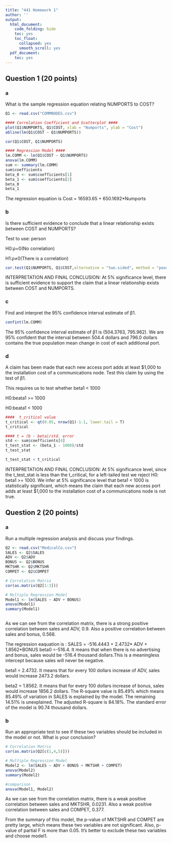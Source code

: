 ```yaml
---
title: "441 Homework 1"
author: ''
output:
  html_document:
    code_folding: hide
    toc: yes
    toc_float:
      collapsed: yes
      smooth_scroll: yes
  pdf_document:
    toc: yes
---
```


## Question 1 (20 points)
### a
What is the sample regression equation relating NUMPORTS to COST?

```r
Q1 <- read.csv("COMMNODES.csv")

#### Correlation Coefficient and Scatterplot ####
plot(Q1$NUMPORTS, Q1$COST, xlab = "Numports", ylab = "Cost")
abline(lm(Q1$COST ~ Q1$NUMPORTS))

cor(Q1$COST, Q1$NUMPORTS)

#### Regression Model ####
lm.COMM <- lm(Q1$COST ~ Q1$NUMPORTS)
anova(lm.COMM)
sum <- summary(lm.COMM)
sum$coefficients
beta_0 <- sum$coefficients[1]
beta_1 <- sum$coefficients[2]
beta_0
beta_1
```

The regression equation is Cost = 16593.65 + 650.1692*Numports

### b 
Is there sufficient evidence to conclude that a linear relationship exists between COST and NUMPORTS?

Test to use: person

H0:ρ=0(No correlation)

H1:ρ≠0(There is a correlation)
```r
cor.test(Q1$NUMPORTS, Q1$COST,alternative = "two.sided", method = "pearson")
```
INTERPRETATION AND FINAL CONCLUSION: At 5% significance level, there is sufficient evidence to support the claim that a linear relationship exists between COST and NUMPORTS.

### c 
Find and interpret the 95% confidence interval estimate of β1.
```r
confint(lm.COMM)
```
The 95% confidence interval estimate of β1 is (504.3763, 795.962). We are 95% confident that the interval between 504.4 dollars and 796.0 dollars contains the true population mean change in cost of each additional port.

### d
A claim has been made that each new access port adds at least $1,000 to the installation cost of a communications node. Test this claim by using the test of β1.

This requires us to test whether beta1 < 1000

H0:beata1 >= 1000

H0:beata1 < 1000
```r
####  t_critical value
t_critical <- qt(0.05, nrow(Q1)-1-1, lower.tail = T)
t_critical

#### t = (b - beta)/std. error
std <- sum$coefficients[4]
t_test_stat <- (beta_1 - 1000)/std
t_test_stat

t_test_stat < t_critical
```
INTERPRETATION AND FINAL CONCLUSION: At 5% significance level, since the t_test_stat is less than the t_critical, for a left-tailed test we reject H0: beta1 >= 1000. We infer at 5% significance level that beta1 < 1000 is statistically significant, which means the claim that each new access port adds at least $1,000 to the installation cost of a communications node is not true.

## Question 2 (20 points)

### a
Run a multiple regression analysis and discuss your findings.
```r
Q2 <- read.csv("MedicalCo.csv")
SALES <- Q2$SALES
ADV <- Q2$ADV
BONUS <- Q2$BONUS
MKTSHR <- Q2$MKTSHR
COMPET <- Q2$COMPET

# Correlation Matrix
cor(as.matrix(Q2[1:3]))

# Multiple Regression Model
Model1 <- lm(SALES ~ ADV + BONUS)
anova(Model1)
summary(Model1)



```
As we can see from the correlation matrix, there is a strong positive correlation between sales and ADV, 0.9.
Also a positive correlation between sales and bonus, 0.568.

The regression eaquation is : SALES = -516.4443 + 2.4732* ADV + 1.8562*BONUS
beta0 =-516.4. It means that when there is no advertising and bonus, sales would be -516.4 thousand dollars.This is a meaningless intercept because sales will never be negative.

beta1 = 2.4732. It means that for every 100 dollars increase of ADV, sales would increase 2473.2 dollars.

beta2 = 1.8562. It means that for every 100 dollars increase of bonus, sales would increase 1856.2 dollars.
The R-square value is 85.49% which means 85.49% of variation in SALES is explained by the model. The remaining 14.51% is unexplained. The adjusted R-square is 84.18%. The standard error of the model is 90.74 thousand dollars.



### b
Run an appropriate test to see if these two variables should be included in the model or not. What is your conclusion?
```r
# Correlation Matrix
cor(as.matrix(Q2[c(1,4,5)]))

# Multiple Regression Model
Model2 <- lm(SALES ~ ADV + BONUS + MKTSHR + COMPET)
anova(Model2)
summary(Model2)

#comparison
anova(Model1, Model2)
```
As we can see from the correlation matrix, there is a weak positive correlation between sales and MKTSHR, 0.0231.
Also a weak positive correlation between sales and COMPET, 0.377.

From the summary of this model, the p-value of MKTSHR and COMPET are pretty large, which means these two variables are not significant. Also, p-value of partial F is more than 0.05.
It's better to exclude these two variables and choose model1.





